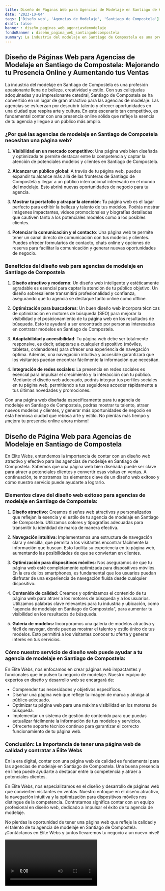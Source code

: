 ```yaml
---
title: Diseño de Páginas Web para Agencias de Modelaje en Santiago de Compostela
date: '2023-10-04'
tags: ['Diseño web', 'Agencias de Modelaje', 'Santiago de Compostela']
draft: false
banner : diseño_paginas_web_agenciasdemodelaje
fondoBanner : diseño_pagina_web_santiagodecompostela
summary: La industria del modelaje en Santiago de Compostela es una profesión apasionante llena de belleza, creatividad y estilo. Con sus callejuelas adoquinadas y su impresionante catedral, Santiago de Compostela se ha convertido en un lugar de gran atractivo para las agencias de modelaje. Las agencias se esfuerzan por descubrir talento y ofrecer oportunidades en una ciudad que respira arte y cultura. En este escenario tan competitivo, es fundamental contar con una presencia online sólida que refleje la esencia de tu agencia y llegue a un público más amplio.
---
```


## Diseño de Páginas Web para Agencias de Modelaje en Santiago de Compostela: Mejorando tu Presencia Online y Aumentando tus Ventas

La industria del modelaje en Santiago de Compostela es una profesión apasionante llena de belleza, creatividad y estilo. Con sus callejuelas adoquinadas y su impresionante catedral, Santiago de Compostela se ha convertido en un lugar de gran atractivo para las agencias de modelaje. Las agencias se esfuerzan por descubrir talento y ofrecer oportunidades en una ciudad que respira arte y cultura. En este escenario tan competitivo, es fundamental contar con una presencia online sólida que refleje la esencia de tu agencia y llegue a un público más amplio.

### ¿Por qué las agencias de modelaje en Santiago de Compostela necesitan una página web?

1. **Visibilidad en un mercado competitivo**: Una página web bien diseñada y optimizada te permite destacar entre la competencia y captar la atención de potenciales modelos y clientes en Santiago de Compostela.

2. **Alcanzar un público global**: A través de tu página web, puedes expandir tu alcance más allá de las fronteras de Santiago de Compostela y llegar a un público internacional interesado en el mundo del modelaje. Esto abrirá nuevas oportunidades de negocio para tu agencia.

3. **Mostrar tu portafolio y atrapar la atención**: Tu página web es el lugar perfecto para exhibir la belleza y talento de tus modelos. Podrás mostrar imágenes impactantes, videos promocionales y biografías detalladas que cautiven tanto a los potenciales modelos como a los posibles clientes.

4. **Potenciar la comunicación y el contacto**: Una página web te permite tener un canal directo de comunicación con tus modelos y clientes. Puedes ofrecer formularios de contacto, chats online y opciones de reserva para facilitar la comunicación y generar nuevas oportunidades de negocio.

### Beneficios del diseño web para agencias de modelaje en Santiago de Compostela

1. **Diseño atractivo y moderno**: Un diseño web inteligente y estéticamente agradable es esencial para captar la atención de tu público objetivo. Un diseño sobresaliente transmitirá profesionalidad y confianza, asegurando que tu agencia se destaque tanto online como offline.

2. **Optimización para buscadores**: Un buen diseño web incorpora técnicas de optimización en motores de búsqueda (SEO) para mejorar la visibilidad y el posicionamiento de tu página web en los resultados de búsqueda. Esto te ayudará a ser encontrado por personas interesadas en contratar modelos en Santiago de Compostela.

3. **Adaptabilidad y accesibilidad**: Tu página web debe ser totalmente responsive, es decir, adaptarse a cualquier dispositivo (móviles, tabletas, ordenadores) para ofrecer una experiencia de navegación óptima. Además, una navegación intuitiva y accesible garantizará que los visitantes puedan encontrar fácilmente la información que necesitan.

4. **Integración de redes sociales**: La presencia en redes sociales es esencial para impulsar el crecimiento y la interacción con tu público. Mediante el diseño web adecuado, podrás integrar tus perfiles sociales en tu página web, permitiendo a tus seguidores acceder rápidamente a tus últimas novedades y promociones.

Con una página web diseñada específicamente para tu agencia de modelaje en Santiago de Compostela, podrás mostrar tu talento, atraer nuevos modelos y clientes, y generar más oportunidades de negocio en esta hermosa ciudad que rebosa arte y estilo. No pierdas más tiempo y ¡mejora tu presencia online ahora mismo!

<GifSeo />

<Cta />

## Diseño de Página Web para Agencias de Modelaje en Santiago de Compostela

En Élite Webs, entendemos la importancia de contar con un diseño web atractivo y efectivo para las agencias de modelaje en Santiago de Compostela. Sabemos que una página web bien diseñada puede ser clave para atraer a potenciales clientes y convertir esas visitas en ventas. A continuación, te mostramos los elementos clave de un diseño web exitoso y cómo nuestro servicio puede ayudarte a lograrlo.

### Elementos clave del diseño web exitoso para agencias de modelaje en Santiago de Compostela:

1. **Diseño atractivo:** Creamos diseños web atractivos y personalizados que reflejan la esencia y el estilo de tu agencia de modelaje en Santiago de Compostela. Utilizamos colores y tipografías adecuadas para transmitir tu identidad de marca de manera efectiva.

2. **Navegación intuitiva:** Implementamos una estructura de navegación clara y sencilla, que permita a los visitantes encontrar fácilmente la información que buscan. Esto facilita su experiencia en tu página web, aumentando las posibilidades de que se conviertan en clientes.

3. **Optimización para dispositivos móviles:** Nos aseguramos de que tu página web esté completamente optimizada para dispositivos móviles. En la era de los smartphones, es fundamental que los usuarios puedan disfrutar de una experiencia de navegación fluida desde cualquier dispositivo.

4. **Contenido de calidad:** Creamos y optimizamos el contenido de tu página web para atraer a los motores de búsqueda y a los usuarios. Utilizamos palabras clave relevantes para tu industria y ubicación, como "agencia de modelaje en Santiago de Compostela", para aumentar tu visibilidad en los resultados de búsqueda.

5. **Galería de modelos:** Incorporamos una galería de modelos atractiva y fácil de navegar, donde puedas mostrar el talento y estilo único de tus modelos. Esto permitirá a los visitantes conocer tu oferta y generar interés en tus servicios.

### Cómo nuestro servicio de diseño web puede ayudar a tu agencia de modelaje en Santiago de Compostela:

En Élite Webs, nos enfocamos en crear páginas web impactantes y funcionales que impulsen tu negocio de modelaje. Nuestro equipo de expertos en diseño y desarrollo web se encargará de:

- Comprender tus necesidades y objetivos específicos.
- Diseñar una página web que refleje tu imagen de marca y atraiga al público adecuado.
- Optimizar tu página web para una máxima visibilidad en los motores de búsqueda.
- Implementar un sistema de gestión de contenido para que puedas actualizar fácilmente la información de tus modelos y servicios.
- Ofrecerte soporte técnico continuo para garantizar el correcto funcionamiento de tu página web.

### Conclusión: La importancia de tener una página web de calidad y contratar a Élite Webs

En la era digital, contar con una página web de calidad es fundamental para las agencias de modelaje en Santiago de Compostela. Una buena presencia en línea puede ayudarte a destacar entre la competencia y atraer a potenciales clientes.

En Élite Webs, nos especializamos en el diseño y desarrollo de páginas web que convierten visitantes en ventas. Nuestro enfoque en el diseño atractivo, la navegación intuitiva y la optimización para dispositivos móviles nos distingue de la competencia. Contratarnos significa contar con un equipo profesional en diseño web, dedicado a impulsar el éxito de tu agencia de modelaje.

No pierdas la oportunidad de tener una página web que refleje la calidad y el talento de tu agencia de modelaje en Santiago de Compostela. ¡Contáctanos en Élite Webs y juntos llevaremos tu negocio a un nuevo nivel!

<Video />

<CtaBot job='Agencias de Modelaje' city='Santiago de Compostela'/>

<Gmaps query='Santiago de Compostela+españa+maps' />